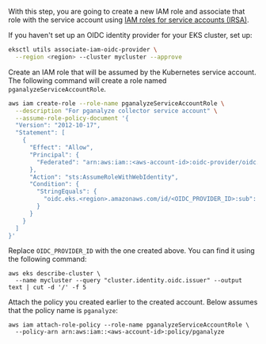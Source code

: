With this step, you are going to create a new IAM role and associate that role
with the service account using
[IAM roles for service accounts (IRSA)](https://docs.aws.amazon.com/eks/latest/userguide/iam-roles-for-service-accounts.html).

If you haven't set up an OIDC identity provider for your EKS cluster, set up:

```bash
eksctl utils associate-iam-oidc-provider \
  --region <region> --cluster mycluster --approve
```

Create an IAM role that will be assumed by the Kubernetes service account. The
following command will create a role named `pganalyzeServiceAccountRole`.


```bash
aws iam create-role --role-name pganalyzeServiceAccountRole \
  --description "For pganalyze collector service account" \
  --assume-role-policy-document '{
  "Version": "2012-10-17",
  "Statement": [
    {
      "Effect": "Allow",
      "Principal": {
        "Federated": "arn:aws:iam::<aws-account-id>:oidc-provider/oidc.eks.<region>.amazonaws.com/id/<OIDC_PROVIDER_ID>"
      },
      "Action": "sts:AssumeRoleWithWebIdentity",
      "Condition": {
        "StringEquals": {
          "oidc.eks.<region>.amazonaws.com/id/<OIDC_PROVIDER_ID>:sub": "system:serviceaccount:<namespace>:pganalyze-service-account"
        }
      }
    }
  ]
}'
```

Replace `OIDC_PROVIDER_ID` with the one created above. You can find it using the
following command:

```
aws eks describe-cluster \
  --name mycluster --query "cluster.identity.oidc.issuer" --output text | cut -d '/' -f 5
```

Attach the policy you created earlier to the created account. Below assumes that
the policy name is `pganalyze`:

```
aws iam attach-role-policy --role-name pganalyzeServiceAccountRole \
  --policy-arn arn:aws:iam::<aws-account-id>:policy/pganalyze
```
